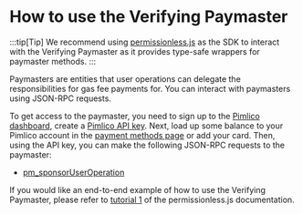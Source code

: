 # How to use the Verifying Paymaster

:::tip[Tip]
We recommend using [permissionless.js](/permissionless/core/reference/smart-account-actions/sendUserOperation) as the SDK to interact with the Verifying Paymaster as it provides type-safe wrappers for paymaster methods. 
:::

Paymasters are entities that user operations can delegate the responsibilities for gas fee payments for. You can interact with paymasters using JSON-RPC requests.

To get access to the paymaster, you need to sign up to the [Pimlico dashboard](https://dashboard.pimlico.io), create a [Pimlico API key](https://dashboard.pimlico.io/apikeys). Next, load up some balance to your Pimlico account in the [payment methods page](https://dashboard.pimlico.io/payment) or add your card. Then, using the API key, you can make the following JSON-RPC requests to the paymaster:

- [pm_sponsorUserOperation](/infra/paymaster/verifying-paymaster/endpoints/pm_sponsorUserOperation)

If you would like an end-to-end example of how to use the Verifying Paymaster, please refer to [tutorial 1](/permissionless/core/tutorial/tutorial-1) of the permissionless.js documentation.